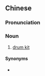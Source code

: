 ==Chinese==
{{zh-forms|type=21|lit=a frame/rack of drums}}
{{zh-wp}}

===Pronunciation===
{{zh-pron
|m=jiàzigǔ
|cat=n
}}

===Noun===
{{zh-noun}}

# {{lb|zh|musical instrument}} [[drum kit]]

====Synonyms====
* {{zh-l|爵士鼓}}